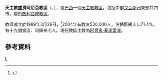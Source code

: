 {{Infobox Roman Catholic diocese
|name=盧濟阿尼亞
|jurisdiction=教區
|latin = Dioecesis Lucianiensis
|image = 
|caption = 
|location = [[巴西|巴西]]
|territory = [[戈亞斯州|戈亞斯州]]東部
|population = 500,000
|rite = [[罗马礼|罗马礼]]
|patron = 
|province = 巴西利亞
|established = 1989年
|cathedral =  福音之母主教座堂
|co-cathedral =
|leadership = 主教
|website =
|patriarch= 
|metropolitan = 
|ordinary = 阿豐素·菲奧雷澤
|coadjutor archbishop =
|coadjutor bishop =
|auxiliary =
|emeritus =
}}
'''天主教盧濟阿尼亞教區'''（{{lang-la|Dioecesis Lucianiensis}}、{{lang-pt|Diocese de Luziânia}}），是[[巴西|巴西]]一個[[天主教|天主教]][[教區|教區]]，包括中部[[戈亞斯州|戈亞斯州]]東部共四市。屬[[天主教巴西利亞總教區|巴西利亞總教區]]。

教區成立於1989年3月29日，<ref>{{Cite web |url=http://www.vatican.va/holy_father/john_paul_ii/apost_constitutions/documents/hf_jp-ii_apc_19890329_lucianiensis_lt.html |title=升為教區的宗座憲令 |access-date=2013-11-13 |archive-date=2014-05-17 |archive-url=https://web.archive.org/web/20140517000951/http://www.vatican.va/holy_father/john_paul_ii/apost_constitutions/documents/hf_jp-ii_apc_19890329_lucianiensis_lt.html |dead-url=no }}</ref>2004年有教友500,000人，佔轄區總人口71.4%。有十九個堂區、司鐸卅七人。現任教區主教為[[阿豐素·菲奧雷澤|阿豐素·菲奧雷澤]]。

==參考資料==
{{reflist}}
[[Category:巴西天主教教區|L]]